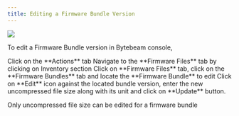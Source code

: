 ```yaml
---
title: Editing a Firmware Bundle Version
---
```


![](https://usercontent.clueso.io/1f4455e0-789e-4beb-8cd9-4dac96bc47e4/a899a100-180f-45fd-8777-8f33d2b32b2c/2239feb2-dc6e-480b-ad2e-6307786d5f37/images/84012de6-5725-4bc8-b237-a7f2aeb09ca6.gif)

To edit a Firmware Bundle version in Bytebeam console,

<Steps>
  <Step title="Access Actions Tab">
    Click on the **Actions** tab
  </Step>
  <Step title="Go to Inventory Tab and Access Firmware Files Tab">
    Navigate to the **Firmware Files** tab by clicking on Inventory section
  </Step>
  <Step title="Go to Firmware Bundles Tab and Initiate Firmware Bundle Edit">
    Click on **Firmware Files** tab, click on the **Firmware Bundles** tab and locate the **Firmware Bundle** to edit
</Step>
<Step title="Click on Edit icon and Initiate Edit">
    Click on **Edit** icon against the located bundle version, enter the new uncompressed file size along with its unit and click on **Update** button.
</Step>
</Steps>

<Warning>Only uncompressed file size can be edited for a firmware bundle</Warning>